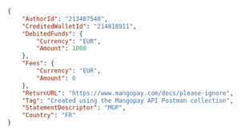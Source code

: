 ```json REST  
{
    "AuthorId": "213407540",
    "CreditedWalletId": "214818911",
    "DebitedFunds": {
        "Currency": "EUR",
        "Amount": 1000
    },
    "Fees": {
        "Currency": "EUR",
        "Amount": 0
    },
    "ReturnURL": "https://www.mangopay.com/docs/please-ignore",
    "Tag": "Created using the Mangopay API Postman collection",
    "StatementDescriptor": "MGP",
    "Country": "FR"
}  
```